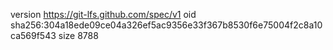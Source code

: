 version https://git-lfs.github.com/spec/v1
oid sha256:304a18ede09ce04a326ef5ac9356e33f367b8530f6e75004f2c8a10ca569f543
size 8788
